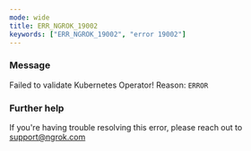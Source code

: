 ```yaml
---
mode: wide
title: ERR_NGROK_19002
keywords: ["ERR_NGROK_19002", "error 19002"]
---
```


### Message

Failed to validate Kubernetes Operator! Reason: `ERROR`

### Further help

If you're having trouble resolving this error, please reach out to [support@ngrok.com](mailto:support@ngrok.com?subject=Help%20with%20ERR_NGROK_19002)

